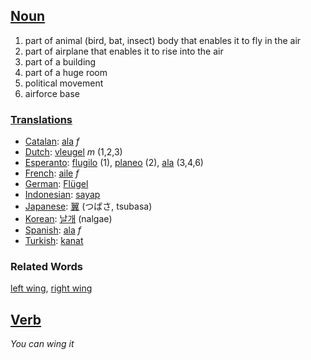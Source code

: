 ==[[Noun]]==
#part of animal (bird, bat, insect) body that enables it to fly in the air
#part of airplane that enables it to rise into the air
#part of a building
#part of a huge room
#political movement
#airforce base

===[[Translation]]s===
*[[Catalan]]: [[ala]] ''f''
*[[Dutch]]: [[vleugel]] ''m'' (1,2,3)
*[[Esperanto]]: [[flugilo]] (1), [[planeo]] (2), [[ala]] (3,4,6)
*[[French]]: [[aile]] ''f''
*[[German]]: [[Flügel]]
*[[Indonesian]]: [[sayap]]
*[[Japanese]]: [[翼]] (つばさ, tsubasa)
*[[Korean]]: [[날개]] (nalgae)
*[[Spanish]]: [[ala]] ''f''
*[[Turkish]]: [[kanat]]

=== Related Words ===
[[left wing]], [[right wing]]

==[[Verb]]==

''You can wing it''